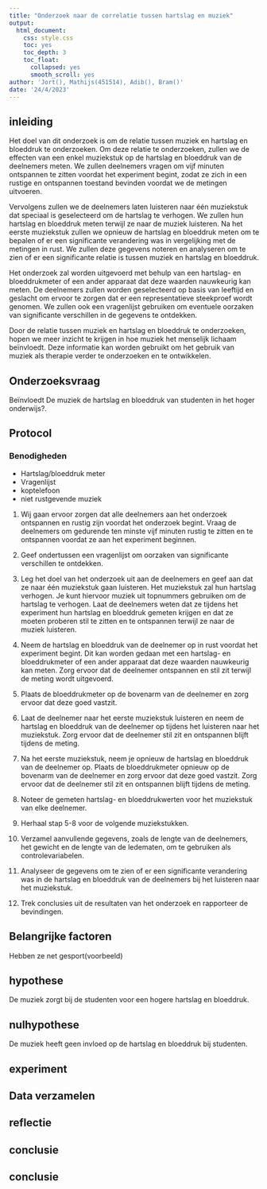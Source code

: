 ```yaml
---
title: "Onderzoek naar de correlatie tussen hartslag en muziek"
output:
  html_document:
    css: style.css
    toc: yes
    toc_depth: 3
    toc_float:
      collapsed: yes
      smooth_scroll: yes
author: 'Jort(), Mathijs(451514), Adib(), Bram()'
date: '24/4/2023'
---
```


## inleiding

Het doel van dit onderzoek is om de relatie tussen muziek en hartslag en bloeddruk te onderzoeken. Om deze relatie te onderzoeken, zullen we de effecten van een enkel muziekstuk op de hartslag en bloeddruk van de deelnemers meten. We zullen deelnemers vragen om vijf minuten ontspannen te zitten voordat het experiment begint, zodat ze zich in een rustige en ontspannen toestand bevinden voordat we de metingen uitvoeren.

Vervolgens zullen we de deelnemers laten luisteren naar één muziekstuk dat speciaal is geselecteerd om de hartslag te verhogen. We zullen hun hartslag en bloeddruk meten terwijl ze naar de muziek luisteren. Na het eerste muziekstuk zullen we opnieuw de hartslag en bloeddruk meten om te bepalen of er een significante verandering was in vergelijking met de metingen in rust. We zullen deze gegevens noteren en analyseren om te zien of er een significante relatie is tussen muziek en hartslag en bloeddruk.

Het onderzoek zal worden uitgevoerd met behulp van een hartslag- en bloeddrukmeter of een ander apparaat dat deze waarden nauwkeurig kan meten. De deelnemers zullen worden geselecteerd op basis van leeftijd en geslacht om ervoor te zorgen dat er een representatieve steekproef wordt genomen. We zullen ook een vragenlijst gebruiken om eventuele oorzaken van significante verschillen in de gegevens te ontdekken.

Door de relatie tussen muziek en hartslag en bloeddruk te onderzoeken, hopen we meer inzicht te krijgen in hoe muziek het menselijk lichaam beïnvloedt. Deze informatie kan worden gebruikt om het gebruik van muziek als therapie verder te onderzoeken en te ontwikkelen.

## Onderzoeksvraag

 Beïnvloedt De muziek de hartslag en bloeddruk van studenten in het hoger onderwijs?.

 

## Protocol

### Benodigheden
 * Hartslag/bloeddruk meter 
 * Vragenlijst
 * koptelefoon
 * niet rustgevende muziek

1. Wij gaan ervoor zorgen dat alle deelnemers aan het onderzoek ontspannen en rustig zijn voordat het onderzoek begint. Vraag de deelnemers om gedurende ten minste vijf minuten rustig te zitten en te ontspannen voordat ze aan het experiment beginnen.

2. Geef ondertussen een vragenlijst om oorzaken van significante verschillen te ontdekken.

3. Leg het doel van het onderzoek uit aan de deelnemers en geef aan dat ze naar één muziekstuk gaan luisteren. Het muziekstuk zal hun hartslag verhogen. Je kunt hiervoor muziek uit topnummers gebruiken om de hartslag te verhogen. Laat de deelnemers weten dat ze tijdens het experiment hun hartslag en bloeddruk gemeten krijgen en dat ze moeten proberen stil te zitten en te ontspannen terwijl ze naar de muziek luisteren.

4. Neem de hartslag en bloeddruk van de deelnemer op in rust voordat het experiment begint. Dit kan worden gedaan met een hartslag- en bloeddrukmeter of een ander apparaat dat deze waarden nauwkeurig kan meten. Zorg ervoor dat de deelnemer ontspannen en stil zit terwijl de meting wordt uitgevoerd.

5. Plaats de bloeddrukmeter op de bovenarm van de deelnemer en zorg ervoor dat deze goed vastzit.

6. Laat de deelnemer naar het eerste muziekstuk luisteren en neem de hartslag en bloeddruk van de deelnemer op tijdens het luisteren naar het muziekstuk. Zorg ervoor dat de deelnemer stil zit en ontspannen blijft tijdens de meting.

7. Na het eerste muziekstuk, neem je opnieuw de hartslag en bloeddruk van de deelnemer op. Plaats de bloeddrukmeter opnieuw op de bovenarm van de deelnemer en zorg ervoor dat deze goed vastzit. Zorg ervoor dat de deelnemer stil zit en ontspannen blijft tijdens de meting.

8. Noteer de gemeten hartslag- en bloeddrukwerten voor het muziekstuk van elke deelnemer.

9. Herhaal stap 5-8 voor de volgende muziekstukken.

10. Verzamel aanvullende gegevens, zoals de lengte van de deelnemers, het gewicht en de lengte van de ledematen, om te gebruiken als controlevariabelen.

11. Analyseer de gegevens om te zien of er een significante verandering was in de hartslag en bloeddruk van de deelnemers bij het luisteren naar het muziekstuk.

12. Trek conclusies uit de resultaten van het onderzoek en rapporteer de bevindingen.


 
## Belangrijke factoren
Hebben ze net gesport(voorbeeld)


## hypothese

De muziek zorgt bij de studenten voor een hogere hartslag en bloeddruk.



## nulhypothese

De muziek heeft geen invloed op de hartslag en bloeddruk bij studenten.

 

## experiment


 


 

## Data verzamelen



## reflectie






## conclusie





## conclusie





